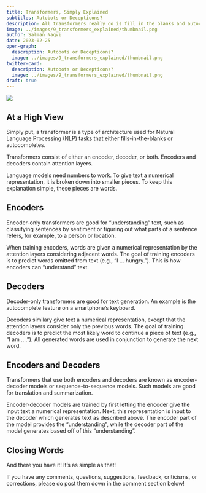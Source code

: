 ```yaml
---
title: Transformers, Simply Explained
subtitles: Autobots or Decepticons?
description: All transformers really do is fill in the blanks and autocomplete.
image: ../images/9_transformers_explained/thumbnail.png
author: Salman Naqvi
date: 2023-02-25
open-graph:
  description: Autobots or Decepticons?
  image: ../images/9_transformers_explained/thumbnail.png
twitter-card:
  description: Autobots or Decepticons?
  image: ../images/9_transformers_explained/thumbnail.png
draft: true
---
```


![](../images/9_transformers_explained/thumbnail.png){fig-alt="A picture of Transformers — the ones that transform from a robot into cars — posing as English alphabets."}

## At a High View

Simply put, a transformer is a type of architecture used for Natural Language Processing (NLP) tasks that either fills-in-the-blanks or autocompletes.

Transformers consist of either an encoder, decoder, or both. Encoders and decoders contain attention layers.

Language models need numbers to work. To give text a numerical representation, it is broken down into smaller pieces. To keep this explanation simple, these pieces are words.

## Encoders

Encoder-only transformers are good for "understanding" text, such as classifying sentences by sentiment or figuring out what parts of a sentence refers, for example, to a person or location.

When training encoders, words are given a numerical representation by the attention layers considering adjacent words. The goal of training encoders is to predict words omitted from text (e.g., "I ... hungry."). This is how encoders can "understand" text.

## Decoders

Decoder-only transformers are good for text generation. An example is the autocomplete feature on a smartphone's keyboard.

Decoders similary give text a numerical representation, except that the attention layers consider only the previous words. The goal of training decoders is to predict the most likely word to continue a piece of text (e.g., "I am ...."). All generated words are used in conjunction to generate the next word.

## Encoders and Decoders

Transformers that use both encoders and decoders are known as encoder-decoder models or sequence-to-sequence models. Such models are good for translation and summarization.

Encoder-decoder models are trained by first letting the encoder give the input text a numerical representation. Next, this representation is input to the decoder which generates text as described above. The encoder part of the model provides the "understanding", while the decoder part of the model generates based off of this "understanding".

## Closing Words

And there you have it! It's as simple as that!

If you have any comments, questions, suggestions, feedback, criticisms, or corrections, please do post them down in the comment section below!